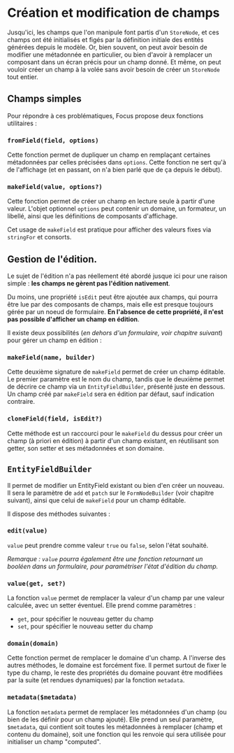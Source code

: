 
<Meta title="Modèle métier/Création et modification de champs" />

# Création et modification de champs

Jusqu'ici, les champs que l'on manipule font partis d'un `StoreNode`, et ces champs ont été initialisés et figés par la définition initiale des entités générées depuis le modèle. Or, bien souvent, on peut avoir besoin de modifier une métadonnée en particulier, ou bien d'avoir à remplacer un composant dans un écran précis pour un champ donné. Et même, on peut vouloir créer un champ à la volée sans avoir besoin de créer un `StoreNode` tout entier.

## Champs simples

Pour répondre à ces problématiques, Focus propose deux fonctions utilitaires :

### `fromField(field, options)`

Cette fonction permet de dupliquer un champ en remplaçant certaines métadonnées par celles précisées dans `options`. Cette fonction ne sert qu'à de l'affichage (et en passant, on n'a bien parlé que de ça depuis le début).

### `makeField(value, options?)`

Cette fonction permet de créer un champ en lecture seule à partir d'une valeur. L'objet optionnel `options` peut contenir un domaine, un formateur, un libellé, ainsi que les définitions de composants d'affichage.

Cet usage de `makeField` est pratique pour afficher des valeurs fixes via `stringFor` et consorts.

## Gestion de l'édition.

Le sujet de l'édition n'a pas réellement été abordé jusque ici pour une raison simple : **les champs ne gèrent pas l'édition nativement**.

Du moins, une propriété `isEdit` peut être ajoutée aux champs, qui pourra être lue par des composants de champs, mais elle est presque toujours gérée par un noeud de formulaire. **En l'absence de cette propriété, il n'est pas possible d'afficher un champ en édition**.

Il existe deux possibilités (_en dehors d'un formulaire, voir chapitre suivant_) pour gérer un champ en édition :

### `makeField(name, builder)`

Cette deuxième signature de `makeField` permet de créer un champ éditable. Le premier paramètre est le nom du champ, tandis que le deuxième permet de décrire ce champ via un `EntityFieldBuilder`, présenté juste en dessous. Un champ créé par `makeField` sera en édition par défaut, sauf indication contraire.

### `cloneField(field, isEdit?)`

Cette méthode est un raccourci pour le `makeField` du dessus pour créer un champ (à priori en édition) à partir d'un champ existant, en réutilisant son getter, son setter et ses métadonnées et son domaine.

## `EntityFieldBuilder`

Il permet de modifier un EntityField existant ou bien d'en créer un nouveau. Il sera le paramètre de `add` et `patch` sur le `FormNodeBuilder` (voir chapitre suivant), ainsi que celui de `makeField` pour un champ éditable.

Il dispose des méthodes suivantes :

### `edit(value)`

`value` peut prendre comme valeur `true` ou `false`, selon l'état souhaité.

_Remarque : `value` pourra également être une fonction retournant un booléen dans un formulaire, pour paramétriser l'état d'édition du champ._

### `value(get, set?)`

La fonction `value` permet de remplacer la valeur d'un champ par une valeur calculée, avec un setter éventuel. Elle prend comme paramètres :

-   `get`, pour spécifier le nouveau getter du champ
-   `set`, pour spécifier le nouveau setter du champ

### `domain(domain)`

Cette fonction permet de remplacer le domaine d'un champ. A l'inverse des autres méthodes, le domaine est forcément fixe. Il permet surtout de fixer le type du champ, le reste des propriétés du domaine pouvant être modifiées par la suite (et rendues dynamiques) par la fonction `metadata`.

### `metadata($metadata)`

La fonction `metadata` permet de remplacer les métadonnées d'un champ (ou bien de les définir pour un champ ajouté). Elle prend un seul paramètre, `$metadata`, qui contient soit toutes les métadonnées à remplacer (champ et contenu du domaine), soit une fonction qui les renvoie qui sera utilisée pour initialiser un champ "computed".
